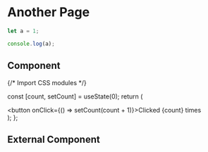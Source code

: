 # Another Page

```js filename="demo.js" {3} copy
let a = 1;

console.log(a);
```

## Component


{/* Import CSS modules */}

  const [count, setCount] = useState(0);
  return (
    <div>
      <button onClick={() => setCount(count + 1)}>Clicked {count} times</button>
    </div>
  );
};

<Counter />

## External Component
